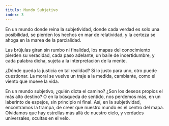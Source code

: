 ```yaml
---
titulo: Mundo Subjetivo
index: 3
---
```



En un mundo donde reina la subjetividad,
donde cada verdad es solo una posibilidad,
se pierden los hechos en mar de relatividad,
y la certeza se ahoga en la marea de la parcialidad.

Las brújulas giran sin rumbo ni finalidad,
los mapas del conocimiento pierden su veracidad,
cada paso adelante, un baile de incertidumbre,
y cada palabra dicha, sujeta a la interpretación de la mente.

¿Dónde queda la justicia en tal realidad?
Si lo justo para uno, otro puede cuestionar.
La moral se vuelve un traje a la medida,
cambiante, como el viento que mueve la vida.

En un mundo subjetivo, ¿quién dicta el camino?
¿Son los deseos propios el más alto destino?
O en la búsqueda de sentido, nos perdemos más,
en un laberinto de espejos, sin principio ni final.
Así, en la subjetividad, encontramos la trampa,
de creer que nuestro mundo es el centro del mapa.
Olvidamos que hay estrellas más allá de nuestro cielo,
y verdades universales, ocultas en el velo.
